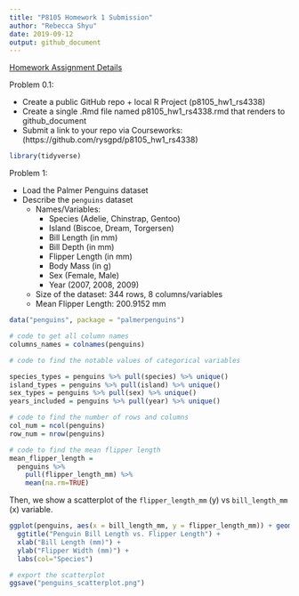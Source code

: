 ```yaml
---
title: "P8105 Homework 1 Submission"
author: "Rebecca Shyu"
date: 2019-09-12
output: github_document
---
```


[Homework Assignment Details](https://p8105.com/homework_1.html)

Problem 0.1:

* Create a public GitHub repo + local R Project (p8105_hw1_rs4338)
* Create a single .Rmd file named p8105_hw1_rs4338.rmd that renders to github_document
* Submit a link to your repo via Courseworks: (https://github.com/rysgpd/p8105_hw1_rs4338)

```r
library(tidyverse)
```

Problem 1:

* Load the Palmer Penguins dataset
* Describe the `penguins` dataset
  + Names/Variables: 
      - Species (Adelie, Chinstrap, Gentoo)
      - Island (Biscoe, Dream, Torgersen)
      - Bill Length (in mm)
      - Bill Depth (in mm)
      - Flipper Length (in mm)
      - Body Mass (in g)
      - Sex (Female, Male)
      - Year (2007, 2008, 2009) 
  + Size of the dataset: 344 rows, 8 columns/variables
  + Mean Flipper Length: 200.9152 mm


```r

data("penguins", package = "palmerpenguins")

# code to get all column names
columns_names = colnames(penguins)

# code to find the notable values of categorical variables

species_types = penguins %>% pull(species) %>% unique()
island_types = penguins %>% pull(island) %>% unique()
sex_types = penguins %>% pull(sex) %>% unique()
years_included = penguins %>% pull(year) %>% unique()

# code to find the number of rows and columns
col_num = ncol(penguins)
row_num = nrow(penguins)

# code to find the mean flipper length
mean_flipper_length = 
  penguins %>%
    pull(flipper_length_mm) %>%
    mean(na.rm=TRUE)

```

Then, we show a scatterplot of the `flipper_length_mm` (y) vs `bill_length_mm` (x) variable.

```r
ggplot(penguins, aes(x = bill_length_mm, y = flipper_length_mm)) + geom_point(aes(color = species), na.rm=TRUE) +
  ggtitle("Penguin Bill Length vs. Flipper Length") +
  xlab("Bill Length (mm)") +
  ylab("Flipper Width (mm)") +
  labs(col="Species")

# export the scatterplot 
ggsave("penguins_scatterplot.png")

```


